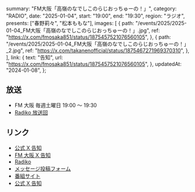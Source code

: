   summary: "FM大阪「高嶺のなでしこのらじおっちゅーの！」",
  category: "RADIO",
  date: "2025-01-04",
  start: "19:00",
  end: "19:30",
  region: "ラジオ",
  presents: ["春野莉々", "松本ももな"],
  images: [
    {
      path: "/events/2025/2025-01-04_FM大阪「高嶺のなでしこのらじおっちゅーの！」.jpg",
      ref: "https://x.com/fmosaka851/status/1875457521076560105",
    },
    {
      path: "/events/2025/2025-01-04_FM大阪「高嶺のなでしこのらじおっちゅーの！」_2.jpg",
      ref: "https://x.com/takanenofficial/status/1875467271969370310",
    },
  ],
  link: {
    text: "告知",
    url: "https://x.com/fmosaka851/status/1875457521076560105",
  },
  updatedAt: "2024-01-08",
};

## 放送

- FM 大阪 毎週土曜日 19:00 〜 19:30
- [Radiko 放送回](https://radiko.jp/#!/ts/FMO/20250104190000)

## リンク

- [公式 X 告知](https://x.com/takanenofficial/status/1875467271969370310)
- [FM 大阪 X 告知](https://x.com/fmosaka851/status/1875457521076560105)
- [Radiko](https://radiko.jp/#!/ts/FMO/20250104190000)
- [メッセージ投稿フォーム](https://fmosaka.futureartist.net/enquete/354047)
- [番組サイト](https://www.fmosaka.net/_ct/17722199)
- [公式 X 告知](https://x.com/takanenofficial/status/1836979149044600863)
